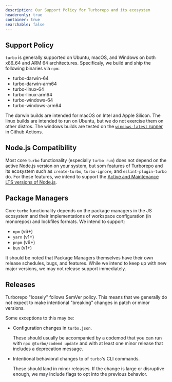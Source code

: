 ```yaml
---
description: Our Support Policy for Turborepo and its ecosystem
headeronly: true
container: true
searchable: false
---
```


## Support Policy

`turbo` is generally supported on Ubuntu, macOS, and Windows on both x86_64 and ARM 64 architectures.
Specificaly, we build and ship the following binaries via `npm`:

- turbo-darwin-64
- turbo-darwin-arm64
- turbo-linux-64
- turbo-linux-arm64
- turbo-windows-64
- turbo-windows-arm64

The darwin builds are intended for macOS on Intel and Apple Silicon. The linux
builds are intended to run on Ubuntu, but we do not exercise them on other
distros. The windows builds are tested on the [`windows-latest` runner][2] in
Github Actions.

## Node.js Compatibility

Most core `turbo` functionality (especially `turbo run`) does not depend on the
active Node.js version on your system, but som features of Turborepo and its ecosystem
such as `create-turbo`, `turbo-ignore`, and `eslint-plugin-turbo` do. For these features,
we intend to support the [Active and Maintenance LTS versions of Node.js][1].

## Package Managers

Core `turbo` functionality depends on the package managers in the JS ecosystem
and their implementations of workspace configuration (in monorepos) and
lockfiles formats. We intend to support:

- `npm` (v6+)
- `yarn` (v1+)
- `pnpm` (v6+)
- `bun` (v1+)

It should be noted that Package Managers themselves have their own release
schedules, bugs, and features. While we intend to keep up with new major
versions, we may not release support immediately.

## Releases

Turborepo "loosely" follows SemVer policy. This means that we generally do not
expect to make intentional "breaking" changes in patch or minor versions.

Some exceptions to this may be:

- Configuration changes in `turbo.json`.

  These should usually be accompanied by a codemod that you can run with
  `npx @turbo/codemd update` and with at least one minor release that includes a
  deprecation message.

- Intentional behavioral changes to of `turbo`'s CLI commands.

  These should land in minor releases. If the change is large or disruptive enough, we may
  include flags to opt into the previous behavior.

[1]: https://nodejs.org/en/about/previous-releases
[2]: https://docs.github.com/en/actions/using-jobs/choosing-the-runner-for-a-job#choosing-github-hosted-runners
